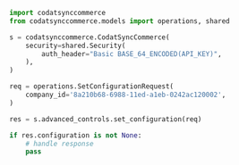 ```python SetConfiguration.py
import codatsynccommerce
from codatsynccommerce.models import operations, shared

s = codatsynccommerce.CodatSyncCommerce(
    security=shared.Security(
        auth_header="Basic BASE_64_ENCODED(API_KEY)",
    ),
)

req = operations.SetConfigurationRequest(
    company_id='8a210b68-6988-11ed-a1eb-0242ac120002',
)

res = s.advanced_controls.set_configuration(req)

if res.configuration is not None:
    # handle response
    pass
```
